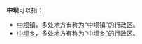 '''中坝'''可以指：
* [[中坝镇|中坝镇]]，多处地方有称为“中坝镇”的行政区。
* [[中坝乡|中坝乡]]，多处地方有称为“中坝乡”的行政区。
{{disambig|Z|Cat=二字消歧义}}